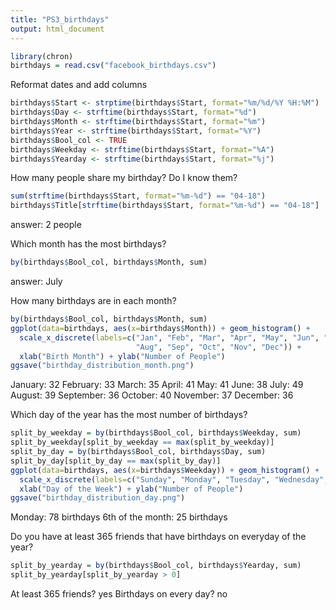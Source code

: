 ```yaml
---
title: "PS3_birthdays"
output: html_document
---
```


```r
library(chron)
birthdays = read.csv("facebook_birthdays.csv")
```

Reformat dates and add columns
```r
birthdays$Start <- strptime(birthdays$Start, format="%m/%d/%Y %H:%M")
birthdays$Day <- strftime(birthdays$Start, format="%d")
birthdays$Month <- strftime(birthdays$Start, format="%m")
birthdays$Year <- strftime(birthdays$Start, format="%Y")
birthdays$Bool_col <- TRUE
birthdays$Weekday <- strftime(birthdays$Start, format="%A")
birthdays$Yearday <- strftime(birthdays$Start, format="%j")
```

How many people share my birthday? Do I know them?
```r
sum(strftime(birthdays$Start, format="%m-%d") == "04-18")
birthdays$Title[strftime(birthdays$Start, format="%m-%d") == "04-18"]
```
answer: 2 people

Which month has the most birthdays?
```r
by(birthdays$Bool_col, birthdays$Month, sum)
```
answer: July

How many birthdays are in each month?
```r
by(birthdays$Bool_col, birthdays$Month, sum)
ggplot(data=birthdays, aes(x=birthdays$Month)) + geom_histogram() +
  scale_x_discrete(labels=c("Jan", "Feb", "Mar", "Apr", "May", "Jun", "Jul",
                            "Aug", "Sep", "Oct", "Nov", "Dec")) +
  xlab("Birth Month") + ylab("Number of People")
ggsave("birthday_distribution_month.png")
```
January: 32
February: 33
March: 35
April: 41
May: 41
June: 38
July: 49
August: 39
September: 36
October: 40
November: 37
December: 36

Which day of the year has the most number of birthdays?
```r
split_by_weekday = by(birthdays$Bool_col, birthdays$Weekday, sum)
split_by_weekday[split_by_weekday == max(split_by_weekday)]
split_by_day = by(birthdays$Bool_col, birthdays$Day, sum)
split_by_day[split_by_day == max(split_by_day)]
ggplot(data=birthdays, aes(x=birthdays$Weekday)) + geom_histogram() +
  scale_x_discrete(labels=c("Sunday", "Monday", "Tuesday", "Wednesday", "Thursday", "Friday", "Saturday")) +
  xlab("Day of the Week") + ylab("Number of People")
ggsave("birthday_distribution_day.png")

```
Monday: 78 birthdays
6th of the month: 25 birthdays

Do you have at least 365 friends that have birthdays on everyday
of the year?
```r
split_by_yearday = by(birthdays$Bool_col, birthdays$Yearday, sum)
split_by_yearday[split_by_yearday > 0]
```
At least 365 friends? yes
Birthdays on every day? no

